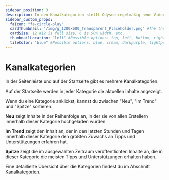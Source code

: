 ---
sidebar_position: 3
description: In den Kanalkategorien stellt Odysee regelmäßig neue Videos vor, die passend zu einer bestimmten Rubrik ausgewählt wurden.
sidebar_custom_props:
  faIcon: "fa-circle-play"
  cardThumbnail: "/img/g_1200x600_Transparent_Placeholder.png" #The thumbnail on the category card.
  cardSize: 12 #12 is full size, 6 is 50% width, etc.
  thumbnailLocation: "left" #Possible options: top, left, bottom, right, none
  tileColor: "blue" #Possible options: blue, cream, darkpurple, lightpurple, mauve, orange, pink, none
---

# Kanalkategorien 

In der Seitenleiste und auf der Startseite gibt es mehrere Kanalkategorien.

Auf der Startseite werden in jeder Kategorie die aktuellen Inhalte angezeigt.

Wenn du eine Kategorie anklickst, kannst du zwischen "Neu", "Im Trend" und "Spitze" sortieren.

**Neu** zeigt Inhalte in der Reihenfolge an, in der sie von allen Erstellern innerhalb dieser Kategorie hochgeladen wurden.

**Im Trend** zeigt den Inhalt an, der in den letzten Stunden und Tagen innerhalb dieser Kategorie den größten Zuwachs an Tipps und Unterstützungen erfahren hat.

**Spitze** zeigt die im ausgewählten Zeitraum veröffentlichten Inhalte an, die in dieser Kategorie die meisten Tipps und Unterstützungen erhalten haben.

Eine detaillierte Übersicht über die Kategorien findest du im Abschnitt [Kanalkategorien](/category-categories/categories).
